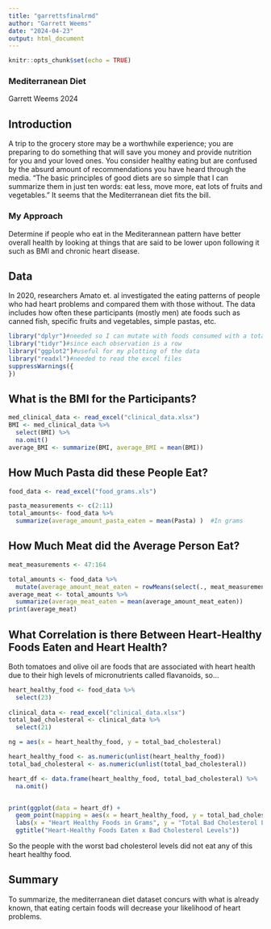 ```yaml
---
title: "garrettsfinalrmd"
author: "Garrett Weems"
date: "2024-04-23"
output: html_document
---
```


```r
knitr::opts_chunk$set(echo = TRUE)
```

### Mediterranean Diet 
Garrett Weems
2024

## Introduction
A trip to the grocery store may be a worthwhile experience; you are preparing to do something that will save you money and provide nutrition for you and your loved ones. You consider healthy eating but are confused by the absurd amount of recommendations you have heard through the media. "The basic principles of good diets are so simple that I can summarize them in just ten words: eat less, move more, eat lots of fruits and vegetables." It seems that the Mediterranean diet fits the bill. 

### My Approach
Determine if people who eat in the Mediterannean pattern have better overall health by looking at things that are said to be lower upon following it such as BMI and chronic heart disease. 


## Data

In 2020, researchers Amato et. al investigated the eating patterns of people who had heart problems and compared them with those without. The data includes how often these participants (mostly men) ate foods such as canned fish, specific fruits and vegetables, simple pastas, etc. 

```r
library("dplyr")#needed so I can mutate with foods consumed with a total fruits and vegetables amount. 
library("tidyr")#since each observation is a row
library("ggplot2")#useful for my plotting of the data 
library("readxl")#needed to read the excel files 
suppressWarnings({ 
}) 
```

## What is the BMI for the Participants? 

```r
med_clinical_data <- read_excel("clinical_data.xlsx")
BMI <- med_clinical_data %>% 
  select(BMI) %>% 
  na.omit()
average_BMI <- summarize(BMI, average_BMI = mean(BMI))
```

## How Much Pasta did these People Eat?

```r
food_data <- read_excel("food_grams.xls")

pasta_measurements <- c(2:11)
total_amounts<- food_data %>% 
  summarize(average_amount_pasta_eaten = mean(Pasta) )  #In grams
```

## How Much Meat did the Average Person Eat?

``` r
meat_measurements <- 47:164

total_amounts <- food_data %>% 
  mutate(average_amount_meat_eaten = rowMeans(select(., meat_measurements)))
average_meat <- total_amounts %>%
  summarize(average_meat_eaten = mean(average_amount_meat_eaten))
print(average_meat)
```

## What Correlation is there Between Heart-Healthy Foods Eaten and Heart Health?

Both tomatoes and olive oil are foods that are associated with heart health due to their high levels of micronutrients called flavanoids, so...
```r
heart_healthy_food <- food_data %>%
  select(23) 
  
clinical_data <- read_excel("clinical_data.xlsx") 
total_bad_cholesteral <- clinical_data %>% 
  select(21) 

ng = aes(x = heart_healthy_food, y = total_bad_cholesteral)

heart_healthy_food <- as.numeric(unlist(heart_healthy_food))
total_bad_cholesteral <- as.numeric(unlist(total_bad_cholesteral))

heart_df <- data.frame(heart_healthy_food, total_bad_cholesteral) %>% 
  na.omit()


print(ggplot(data = heart_df) + 
  geom_point(mapping = aes(x = heart_healthy_food, y = total_bad_cholesteral)) +
  labs(x = "Heart Healthy Foods in Grams", y = "Total Bad Cholesterol Levels") +
  ggtitle("Heart-Healthy Foods Eaten x Bad Cholesterol Levels"))
```

So the people with the worst bad cholesterol levels did not eat any of this heart healthy food. 




## Summary

To summarize, the mediterranean diet dataset concurs with what is already known, that eating certain foods will decrease your likelihood of heart problems.

